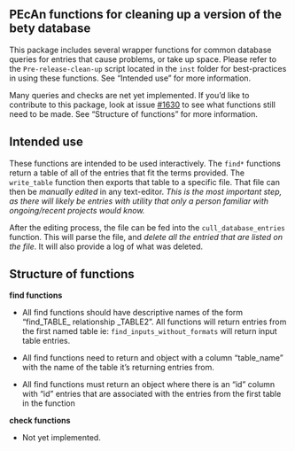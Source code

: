 ## PEcAn functions for cleaning up a version of the bety database

This package includes several wrapper functions for common database queries for entries that cause problems, or take up space. Please refer to the `Pre-release-clean-up` script located in the `inst` folder for best-practices in using these functions. See "Intended use" for more information. 


Many queries and checks are net yet implemented. If you'd like to contribute to this package, look at issue [#1630](https://github.com/PecanProject/pecan/issues/1630) to see what functions still need to be made. See "Structure of functions" for more information. 


## Intended use

These functions are intended to be used interactively. The `find*` functions return a table of all of the entries that fit the terms provided. The `write_table` function then exports that table to a specific file. That file can then be *manually edited* in any text-editor. *This is the most important step, as there will likely be entries with utility that only a person familiar with ongoing/recent projects would know.*

After the editing process, the file can be fed into the `cull_database_entries` function. This will parse the file, and *delete all the entried that are listed on the file*. It will also provide a log of what was deleted.  


## Structure of functions

**find functions**

  - All find functions should have descriptive names of the form "find_TABLE_ relationship _TABLE2". All functions will return entries from the first named table ie: `find_inputs_without_formats` will return input table entries. 
  
  - All find functions need to return and object with a column "table_name" with the name of the table it's returning entries from. 
  
  - All find functions must return an object where there is an "id" column with "id" entries that are associated with the entries from the first table in the function
  
  
**check functions**

  - Not yet implemented. 




